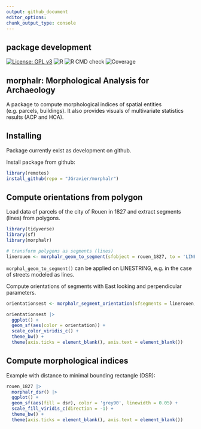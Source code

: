 ```yaml
---
output: github_document
editor_options: 
chunk_output_type: console
---
```

## package development
[![License: GPL v3](https://img.shields.io/badge/License-GPLv3-blue.svg)](https://www.gnu.org/licenses/gpl-3.0) ![R](https://img.shields.io/badge/R-%3E%3D%202.10-blue) 
![R CMD check](https://img.shields.io/badge/R%20CMD%20check-passing-green)
![Coverage](https://img.shields.io/badge/coverage-20%25-red)

## morphalr: Morphological Analysis for Archaeology
A package to compute morphological indices of spatial entities (e.g. parcels, buildings). It also provides visuals of multivariate statistics results (ACP and HCA).


## Installing
Package currently exist as development on github.

Install package from github:
```r
library(remotes)
install_github(repo = "JGravier/morphalr")
```

## Compute orientations from polygon
Load data of parcels of the city of Rouen in 1827 and extract segments (lines) from polygons.
```r
library(tidyverse)
library(sf)
library(morphalr)

# transform polygons as segments (lines)
linerouen <- morphalr_geom_to_segment(sfobject = rouen_1827, to = 'LINESTRING')
```
`morphal_geom_to_segment()` can be applied on LINESTRING, e.g. in the case of streets modeled as lines.

Compute orientations of segments with East looking and perpendicular parameters.
```r
orientationsest <- morphalr_segment_orientation(sfsegments = linerouen, looking = 'E', perpendicular = TRUE)

orientationsest |>
  ggplot() +
  geom_sf(aes(color = orientation)) +
  scale_color_viridis_c() +
  theme_bw() +
  theme(axis.ticks = element_blank(), axis.text = element_blank())
```

## Compute morphological indices
Example with distance to minimal bounding rectangle (DSR):
```r
rouen_1827 |>
  morphalr_dsr() |>
  ggplot() +
  geom_sf(aes(fill = dsr), color = 'grey90', linewidth = 0.05) +
  scale_fill_viridis_c(direction = -1) +
  theme_bw() +
  theme(axis.ticks = element_blank(), axis.text = element_blank())
```

